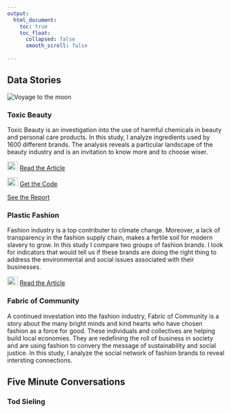 ```yaml
---
output:
  html_document:
    toc: true
    toc_float:
      collapsed: false
      smooth_scroll: false
    
---
```

## Data Stories

![](images/companies.png "Voyage to the moon")

### __Toxic Beauty__
Toxic Beauty is an investigation into the use of harmful chemicals in beauty and personal care products. In this study, I analyze ingredients used by 1600 different brands. The analysis reveals a particular landscape of the beauty industry and is an invitation to know more and to choose wiser. 

![](images/mediumLogo.png){ width=25 height=20px}
[Read the Article](https://medium.com/think-dirty/toxic-beauty-a-data-story-283270f111cf)

![](images/githubLogo.png){width=25 height=20px}
[Get the Code](https://github.com/mkhezr)

[See the Report](https://github.com/mkhezr)

### __Plastic Fashion__
Fashion industry is a top contributer to climate change. Moreover, a lack of transparency in the fashion supply chain, makes a fertile soil for modern slavery to grow. In this study I compare two groups of fashion brands. I look for indicators that would tell us if these brands are doing the right thing to address the environmental and social issues associated with their businesses. 

![](images/mediumLogo.png){ width=25 height=20px}
[Read the Article](https://medium.com/@mkhezr/plastic-fashion-a-data-story-4c65ff6efc36)

### __Fabric of Community__
A continued investation into the fashion industry, Fabric of Community is a story about the many bright minds and kind hearts who have chosen fashion as a force for good. These individuals and collectives are helping build local economies. They are redefining the roll of business in society and are using fashion to convery the message of sustainability and social justice. In this study, I analyze the social network of fashion brands to reveal intersting connections. 

## Five Minute Conversations
### __Tod Sieling__
